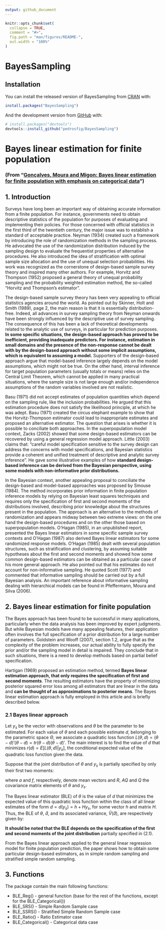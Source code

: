 ```yaml
---
output: github_document
---
```


<!-- README.md is generated from README.Rmd. Please edit that file -->

```r
knitr::opts_chunk$set(
  collapse = TRUE,
  comment = "#>",
  fig.path = "man/figures/README-",
  out.width = "100%"
)
```

# BayesSampling

<!-- badges: start -->
<!-- badges: end -->


## Installation

You can install the released version of BayesSampling from [CRAN](https://CRAN.R-project.org) with:

``` r
install.packages("BayesSampling")
```

And the development version from [GitHub](https://github.com/) with:

``` r
# install.packages("devtools")
devtools::install_github("pedrosfig/BayesSampling")
```


# Bayes linear estimation for finite population

### (From "[Gonçalves, Moura and Migon: Bayes linear estimation for finite population with emphasis on categorical data](https://www150.statcan.gc.ca/n1/en/catalogue/12-001-X201400111886)") 


## 1. Introduction

  Surveys have long been an important way of obtaining accurate information from a finite population. For instance, governments need to obtain descriptive statistics of the population for purposes of evaluating and implementing their policies. For those concerned with official statistics in the first third of the twentieth century, the major issue was to establish a standard of acceptable practice. Neyman (1934) created such a framework by introducing the role of randomization methods in the sampling process. He advocated the use of the randomization distribution induced by the sampling design to evaluate the frequentist properties of alternative procedures. He also introduced the idea of stratification with optimal sample size allocation and the use of unequal selection probabilities. His work was recognized as the cornerstone of design-based sample survey theory and inspired many other authors. For example, Horvitz and Thompson (1952) proposed a general theory of unequal probability sampling and the probability weighted estimation method, the so-called “Horvitz and Thompson’s estimator”.\
  
  
  The design-based sample survey theory has been very appealing to official statistics agencies around the world. As pointed out by Skinner, Holt and Smith (1989), page 2, the main reason is that it is essentially distribution-free. Indeed, all advances in survey sampling theory from Neyman onwards have been strongly influenced by the descriptive use of survey sampling. The consequence of this has been a lack of theoretical developments related to the analytic use of surveys, in particular for prediction purposes. __In some specific situations, the design-based approach has proved to be inefficient, providing inadequate predictors. For instance, estimation in small domains and the presence of the non-response cannot be dealt with by the design-based approach without some implicit assumptions, which is equivalent to assuming a model.__ Supporters of the design-based approach argue that model-based inference largely depends on the model assumptions, which might not be true. On the other hand, interval inference for target population parameters (usually totals or means) relies on the Central Limit Theorem, which cannot be applied in many practical situations, where the sample size is not large enough and/or independence assumptions of the random variables involved are not realistic.\  
  
  
  Basu (1971) did not accept estimates of population quantities which depend on the sampling rule, like the inclusion probabilities. He argued that this estimation procedure does not satisfy the likelihood principle, at which he was adept. Basu (1971) created the circus elephant example to show that the Horvitz-Thompson estimator could lead to inappropriate estimates and proposed an alternative estimator. The question that arises is whether it is possible to conciliate both approaches. In the superpopulation model context, Zacks (2002) showed that some design-based estimators can be recovered by using a general regression model approach. Little (2003) claims that: “careful model specification sensitive to the survey design can address the concerns with model specifications, and Bayesian statistics provide a coherent and unified treatment of descriptive and analytic survey inference”. He gave some illustrative examples of how __standard design-based inference can be derived from the Bayesian perspective, using some models with non-informative prior distributions.__\  

 
  In the Bayesian context, another appealing proposal to conciliate the design-based and model-based approaches was proposed by Smouse (1984). The method incorporates prior information in finite population inference models by relying on Bayesian least squares techniques and requires only the specification of first and second moments of the distributions involved, describing prior knowledge about the structures present in the population. The approach is an alternative to the methods of randomization and appears midway between two extreme views: on the one hand the design-based procedures and on the other those based on superpopulation models. O’Hagan (1985), in an unpublished report, presented the Bayes linear estimators in some specific sample survey contexts and O’Hagan (1987) also derived Bayes linear estimators for some randomized response models. O’Hagan (1985) dealt with several population structures, such as stratification and clustering, by assuming suitable hypotheses about the first and second moments and showed how some common design-based estimators can be obtained as a particular case of his more general approach. He also pointed out that his estimates do not account for non-informative sampling. He quoted Scott (1977) and commented that informative sampling should be carried out by a full Bayesian analysis. An important reference about informative sampling dealing with hierarchical models can be found in Pfeffermann, Moura and Silva (2006).\



## 2. Bayes linear estimation for finite population 


  The Bayes approach has been found to be successful in many applications, particularly when the data analysis has been improved by expert judgments. But while Bayesian models have many appealing features, their application often involves the full specification of a prior distribution for a large number of parameters. Goldstein and Wooff (2007), section 1.2, argue that as the complexity of the problem increases, our actual ability to fully specify the prior and/or the sampling model in detail is impaired. They conclude that in such situations, there is a need to develop methods based on partial belief specification.\
  
  
  Hartigan (1969) proposed an estimation method, termed __Bayes linear estimation approach, that only requires the specification of first and second moments__. The resulting estimators have the property of minimizing posterior squared error loss among all estimators that are linear in the data and __can be thought of as approximations to posterior means__. The Bayes linear estimation approach is fully employed in this article and is briefly described below.\
  
  
### 2.1 Bayes linear approach

  Let $y_s$ be the vector with observations and $\theta$ be the parameter to be estimated. For each value of $\theta$ and each possible estimate $d$, belonging to the parametric space $\Theta$, we associate a quadratic loss function $L(\theta, d) = (\theta - d)' (\theta - d) = tr (\theta - d) (\theta - d)'$. The main interest is to find the value of $d$ that minimizes $r(d) = E [L (\theta, d) | y_s]$, the conditional expected value of the quadratic loss function given the data.\
  
  Suppose that the joint distribution of $\theta$ and $y_s$ is partially specified by only their first two moments:
  
\begin{equation}
\tag{2.1}

\begin{pmatrix}
	\theta\\
	y_s
	\end{pmatrix} \hspace{0.1cm} \sim \hspace{0.1cm} \begin{bmatrix}
	\begin{pmatrix}
	a\\
	\text{f}
	\end{pmatrix},\begin{pmatrix}
	R & AQ\\
	QA^{'} & Q
	\end{pmatrix}
	\end{bmatrix}  

\end{equation}


where $a$ and $f$, respectively, denote mean vectors and $R$, $AQ$ and $Q$ the covariance matrix elements of $\theta$ and $y_s$.\

  The Bayes linear estimator (BLE) of $\theta$ is the value of $d$ that minimizes the expected value of this quadratic loss function within the class of all linear estimates of the form $d = d(y_s) = h + H y_s$, for some vector $h$ and matrix $H$. Thus, the BLE of $\theta$, $\hat{d}$, and its associated variance, $\hat{V} (\hat{d})$, are respectively given by:
  
\begin{equation}
\tag{2.2}

\hat{d} = a + A(y_s - \text{f})
\hspace{0.7cm} \text{and} \hspace{0.7cm}
\hat{V}(\hat{d}) = R - AQA^{'}

\end{equation}


  __It should be noted that the BLE depends on the specification of the first and second moments of the joint distribution__ partially specified in (2.1).
  
  From the Bayes linear approach applied to the general linear regression model for finite population prediction, the paper shows how to obtain some particular design-based estimators, as in simple random sampling and stratified simple random sampling.


## 3. Functions
  
The package contain the main following functions:  
  
* BLE_Reg() - general function (base for the rest of the functions, except for the BLE_Categorical())
* BLE_SRS() - Simple Random Sample case
* BLE_SSRS() - Stratified Simple Random Sample case
* BLE_Ratio() - Ratio Estimator case
* BLE_Categorical() - Categorical data case

